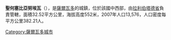 '''聖何塞比亞努埃瓦'''（{{lang-es|San José Villanueva}}），是[[薩爾瓦多|薩爾瓦多]]的城鎮，位於該國中西部，由[[拉利伯塔德省|拉利伯塔德省]]負責管轄，面積32.52平方公里，海拔高度552米，2007年人口13,576，人口密度每平方公里382.21人。

{{coord|13|35|N|89|16|W|display=title|region:SV_type:city_source:GNS-enwiki}}

{{ElSalvador-geo-stub}}
[[Category:薩爾瓦多城市|Category:薩爾瓦多城市]]